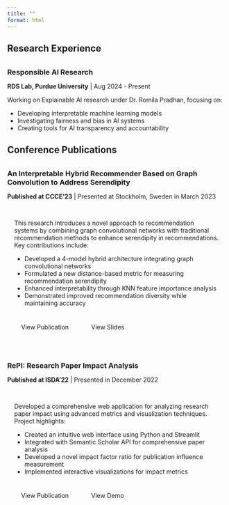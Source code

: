 ```yaml
---
title: ""
format: html
---
```


## Research Experience

### Responsible AI Research
**RDS Lab, Purdue University** | Aug 2024 - Present

Working on Explainable AI research under Dr. Romila Pradhan, focusing on:

- Developing interpretable machine learning models 
- Investigating fairness and bias in AI systems
- Creating tools for AI transparency and accountability

## Conference Publications

### An Interpretable Hybrid Recommender Based on Graph Convolution to Address Serendipity
**Published at CCCE'23** | Presented at Stockholm, Sweden in March 2023

::: {.paper-details}
This research introduces a novel approach to recommendation systems by combining graph convolutional networks with traditional recommendation methods to enhance serendipity in recommendations. Key contributions include:

- Developed a 4-model hybrid architecture integrating graph convolutional networks
- Formulated a new distance-based metric for measuring recommendation serendipity
- Enhanced interpretability through KNN feature importance analysis
- Demonstrated improved recommendation diversity while maintaining accuracy

[View Publication](https://example.com/paper1){.btn .btn-primary} [View Slides](https://example.com/slides1){.btn .btn-outline-primary}
:::

### RePI: Research Paper Impact Analysis
**Published at ISDA'22** | Presented in December 2022

::: {.paper-details}
Developed a comprehensive web application for analyzing research paper impact using advanced metrics and visualization techniques. Project highlights:

- Created an intuitive web interface using Python and Streamlit
- Integrated with Semantic Scholar API for comprehensive paper analysis
- Developed a novel impact factor ratio for publication influence measurement
- Implemented interactive visualizations for impact metrics

[View Publication](https://example.com/paper2){.btn .btn-primary} [View Demo](https://example.com/demo){.btn .btn-outline-primary}
:::



<style>
.paper-details {
  margin-bottom: 2rem;
  padding: 1rem;
  background-color: var(--background-light);
  border-radius: 8px;
  border-left: 4px solid var(--primary-color);
}

.btn {
  display: inline-block;
  padding: 0.5rem 1rem;
  margin-right: 1rem;
  margin-top: 1rem;
  border-radius: 6px;
  text-decoration: none;
  transition: all 0.3s ease;
}

.btn-primary {
  background-color: var(--primary-color);
  color: var(--text-light);
  border: none;
}

.btn-outline-primary {
  background-color: transparent;
  color: var(--primary-color);
  border: 1px solid var(--primary-color);
}

.btn:hover {
  transform: translateY(-2px);
  box-shadow: 0 4px 12px rgba(0,0,0,0.1);
}

h3 {
  color: var(--primary-color);
  margin-top: 2rem;
  margin-bottom: 0.5rem;
}

.column-page {
  background-color: var(--text-light);
  border-radius: 12px;
  padding: 2rem;
  box-shadow: 0 4px 20px rgba(107, 91, 149, 0.08);
  margin-top: 2rem;
}
</style>